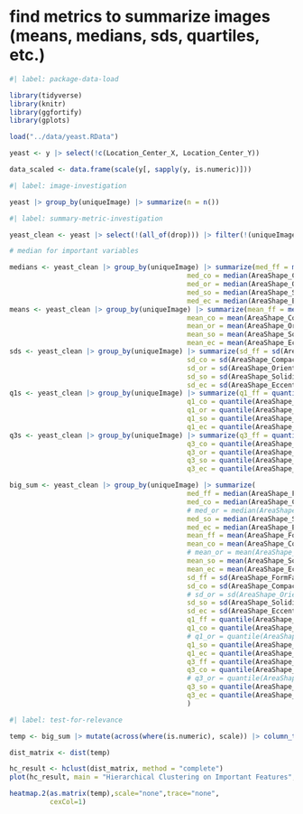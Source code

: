 # find metrics to summarize images (means, medians, sds, quartiles, etc.)

```r
#| label: package-data-load

library(tidyverse)
library(knitr) 
library(ggfortify)
library(gplots)

load("../data/yeast.RData")

yeast <- y |> select(!c(Location_Center_X, Location_Center_Y))

data_scaled <- data.frame(scale(y[, sapply(y, is.numeric)]))
```

```r
#| label: image-investigation

yeast |> group_by(uniqueImage) |> summarize(n = n())
```

```r
#| label: summary-metric-investigation

yeast_clean <- yeast |> select(!(all_of(drop))) |> filter(!(uniqueImage %in% c("C-03-1.2", "C-03-1.3", "C-03-2.1", "D-03-1.1", "D-03-1.2", "D-03-2.1")))

# median for important variables

medians <- yeast_clean |> group_by(uniqueImage) |> summarize(med_ff = median(AreaShape_FormFactor),
                                            med_co = median(AreaShape_Compactness),
                                            med_or = median(AreaShape_Orientation),
                                            med_so = median(AreaShape_Solidity),
                                            med_ec = median(AreaShape_Eccentricity))
means <- yeast_clean |> group_by(uniqueImage) |> summarize(mean_ff = mean(AreaShape_FormFactor),
                                            mean_co = mean(AreaShape_Compactness),
                                            mean_or = mean(AreaShape_Orientation),
                                            mean_so = mean(AreaShape_Solidity),
                                            mean_ec = mean(AreaShape_Eccentricity))
sds <- yeast_clean |> group_by(uniqueImage) |> summarize(sd_ff = sd(AreaShape_FormFactor),
                                            sd_co = sd(AreaShape_Compactness),
                                            sd_or = sd(AreaShape_Orientation),
                                            sd_so = sd(AreaShape_Solidity),
                                            sd_ec = sd(AreaShape_Eccentricity))
q1s <- yeast_clean |> group_by(uniqueImage) |> summarize(q1_ff = quantile(AreaShape_FormFactor, 0.25),
                                            q1_co = quantile(AreaShape_Compactness, 0.25),
                                            q1_or = quantile(AreaShape_Orientation, 0.25),
                                            q1_so = quantile(AreaShape_Solidity, 0.25),
                                            q1_ec = quantile(AreaShape_Eccentricity, 0.25))
q3s <- yeast_clean |> group_by(uniqueImage) |> summarize(q3_ff = quantile(AreaShape_FormFactor, 0.75),
                                            q3_co = quantile(AreaShape_Compactness, 0.75),
                                            q3_or = quantile(AreaShape_Orientation, 0.75),
                                            q3_so = quantile(AreaShape_Solidity, 0.75),
                                            q3_ec = quantile(AreaShape_Eccentricity, 0.75))

big_sum <- yeast_clean |> group_by(uniqueImage) |> summarize(
                                            med_ff = median(AreaShape_FormFactor),
                                            med_co = median(AreaShape_Compactness),
                                            # med_or = median(AreaShape_Orientation),
                                            med_so = median(AreaShape_Solidity),
                                            med_ec = median(AreaShape_Eccentricity),
                                            mean_ff = mean(AreaShape_FormFactor),
                                            mean_co = mean(AreaShape_Compactness),
                                            # mean_or = mean(AreaShape_Orientation),
                                            mean_so = mean(AreaShape_Solidity),
                                            mean_ec = mean(AreaShape_Eccentricity),
                                            sd_ff = sd(AreaShape_FormFactor),
                                            sd_co = sd(AreaShape_Compactness),
                                            # sd_or = sd(AreaShape_Orientation),
                                            sd_so = sd(AreaShape_Solidity),
                                            sd_ec = sd(AreaShape_Eccentricity),
                                            q1_ff = quantile(AreaShape_FormFactor, 0.25),
                                            q1_co = quantile(AreaShape_Compactness, 0.25),
                                            # q1_or = quantile(AreaShape_Orientation, 0.25),
                                            q1_so = quantile(AreaShape_Solidity, 0.25),
                                            q1_ec = quantile(AreaShape_Eccentricity, 0.25),
                                            q3_ff = quantile(AreaShape_FormFactor, 0.75),
                                            q3_co = quantile(AreaShape_Compactness, 0.75),
                                            # q3_or = quantile(AreaShape_Orientation, 0.75),
                                            q3_so = quantile(AreaShape_Solidity, 0.75),
                                            q3_ec = quantile(AreaShape_Eccentricity, 0.75)
                                            )
```

```r
#| label: test-for-relevance

temp <- big_sum |> mutate(across(where(is.numeric), scale)) |> column_to_rownames(var = "uniqueImage")

dist_matrix <- dist(temp)

hc_result <- hclust(dist_matrix, method = "complete")
plot(hc_result, main = "Hierarchical Clustering on Important Features", xlab = "", sub = "")

heatmap.2(as.matrix(temp),scale="none",trace="none",
          cexCol=1)
```

